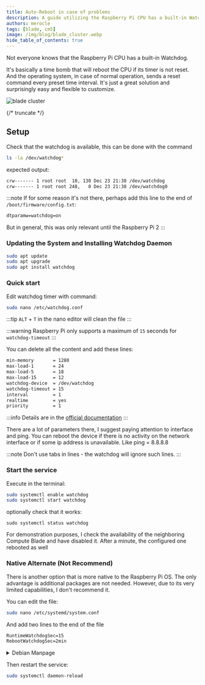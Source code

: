 ```yaml
---
title: Auto-Reboot in case of problems
description: A guide utilizing the Raspberry Pi CPU has a built-in Watchdog.
authors: merocle
tags: [blade, cm5]
image: /img/blog/blade_cluster.webp
hide_table_of_contents: true
---
```


Not everyone knows that the Raspberry Pi CPU has a built-in Watchdog.

It's basically a time bomb that will reboot the CPU if its timer is not reset.
And the operating system, in case of normal operation, sends a reset command every preset time interval. It's just a great solution and surprisingly easy and flexible to customize.

![blade cluster](/img/blog/blade_cluster.webp)

{/* truncate */}

## Setup

Check that the watchdog is available, this can be done with the command

```bash
ls -la /dev/watchdog*
```

expected output:
```txt
crw------- 1 root root  10, 130 Dec 23 21:38 /dev/watchdog
crw------- 1 root root 248,   0 Dec 23 21:38 /dev/watchdog0
```
:::note
If for some reason it's not there, perhaps add this line to the end of `/boot/firmware/config.txt`:
```txt
dtparamw=watchdog=on
```
But in general, this was only relevant until the Raspberry Pi 2
:::

### Updating the System and Installing Watchdog Daemon

```bash
sudo apt update
sudo apt upgrade
sudo apt install watchdog
```

### Quick start

Edit watchdog timer with command:

```bash
sudo nano /etc/watchdog.conf
```

:::tip
`ALT` + `T` in the nano editor will clean the file
:::

:::warning
Raspberry Pi only supports a maximum of `15` seconds for `watchdog-timeout`
:::

You can delete all the content and add these lines:

```txt
min-memory       = 1280
max-load-1       = 24
max-load-5       = 18
max-load-15      = 12
watchdog-device  = /dev/watchdog
watchdog-timeout = 15
interval         = 1
realtime         = yes
priority         = 1
```
:::info
Details are in the [official documentation](https://linux.die.net/man/5/watchdog.conf)
:::

There are a lot of parameters there, I suggest paying attention to interface and ping. You can reboot the device if there is no activity on the network interface or if some ip address is unavailable. Like ping = 8.8.8.8

:::note
Don't use tabs in lines - the watchdog will ignore such lines.
:::

### Start the service

Execute in the terminal:
```bash
sudo systemctl enable watchdog
sudo systemctl start watchdog
```

optionally check that it works:

```
sudo systemctl status watchdog
```

For demonstration purposes, I check the availability of the neighboring Compute Blade and have disabled it. After a minute, the configured one rebooted as well

### Native Alternate (Not Recommend)

There is another option that is more native to the Raspberry Pi OS. The only advantage is additional packages are not needed. However, due to its very limited capabilities, I don't recommend it.

You can edit the file:

```bash
sudo nano /etc/systemd/system.conf
```

And add two lines to the end of the file

```txt
RuntimeWatchdogSec=15
RebootWatchdogSec=2min
```

<details>
    <summary>Debian Manpage</summary>

    > ### RuntimeWatchdogSec=, RebootWatchdogSec=, KExecWatchdogSec=
    >
    > Configure the hardware watchdog at runtime and at reboot. Takes a timeout value in seconds (or in other time units if suffixed with “ms”, “min”, “h”, “d”, “w”), or the special strings “off” or “default”. If set to “off” (alternatively: “0”) the watchdog logic is disabled: no watchdog device is opened, configured, or pinged. If set to the special string “default” the watchdog is opened and pinged in regular intervals, but the timeout is not changed from the default. If set to any other time value the watchdog timeout is configured to the specified value (or a value close to it, depending on hardware capabilities).
    >
    > If RuntimeWatchdogSec= is set to a non-zero value, the watchdog hardware (/dev/watchdog0 or the path specified with WatchdogDevice= or the kernel option systemd.watchdog-device=) will be programmed to automatically reboot the system if it is not contacted within the specified timeout interval. The system manager will ensure to contact it at least once in half the specified timeout interval. This feature requires a hardware watchdog device to be present, as it is commonly the case in embedded and server systems. Not all hardware watchdogs allow configuration of all possible reboot timeout values, in which case the closest available timeout is picked.
    >
    > RebootWatchdogSec= may be used to configure the hardware watchdog when the system is asked to reboot. It works as a safety net to ensure that the reboot takes place even if a clean reboot attempt times out. Note that the RebootWatchdogSec= timeout applies only to the second phase of the reboot, i.e. after all regular services are already terminated, and after the system and service manager process (PID 1) got replaced by the systemd-shutdown binary, see system bootup(7) for details. During the first phase of the shutdown operation the system and service manager remains running and hence RuntimeWatchdogSec= is still honoured. In order to define a timeout on this first phase of system shutdown, configure JobTimeoutSec= and JobTimeoutAction= in the [Unit] section of the shutdown.target unit. By default RuntimeWatchdogSec= defaults to 0 (off), and RebootWatchdogSec= to 10min.
    > 
    > KExecWatchdogSec= may be used to additionally enable the watchdog when kexec is being executed rather than when rebooting. Note that if the kernel does not reset the watchdog on kexec (depending on the specific hardware and/or driver), in this case the watchdog might not get disabled after kexec succeeds and thus the system might get rebooted, unless RuntimeWatchdogSec= is also enabled at the same time. For this reason it is recommended to enable KExecWatchdogSec= only if RuntimeWatchdogSec= is also enabled.
    > 
    > These settings have no effect if a hardware watchdog is not available

    [From Debian Manpages](https://manpages.debian.org/testing/systemd/systemd-system.conf.5.en.html)



</details>


Then restart the service:

```bash
sudo systemctl daemon-reload
```